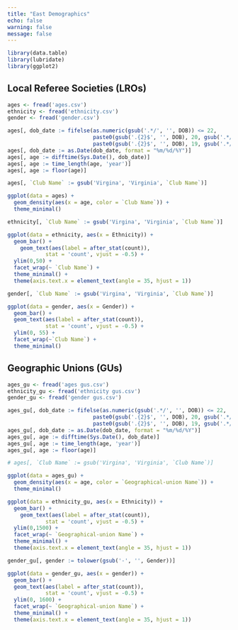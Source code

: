 ```yaml
---
title: "East Demographics"
echo: false
warning: false
message: false
---
```

```r
library(data.table)
library(lubridate)
library(ggplot2)
```
## Local Referee Societies (LROs)
```r
ages <- fread('ages.csv')
ethnicity <- fread('ethnicity.csv')
gender <- fread('gender.csv')
```

```r
ages[, dob_date := fifelse(as.numeric(gsub('.*/', '', DOB)) <= 22,
                           paste0(gsub('.{2}$', '', DOB), 20, gsub('.*/', '', DOB)),
                           paste0(gsub('.{2}$', '', DOB), 19, gsub('.*/', '', DOB)))]
ages[, dob_date := as.Date(dob_date, format = "%m/%d/%Y")]
ages[, age := difftime(Sys.Date(), dob_date)]
ages[, age := time_length(age, 'year')]
ages[, age := floor(age)]

ages[, `Club Name` := gsub('Virgina', 'Virginia', `Club Name`)]
```

```r
ggplot(data = ages) +
  geom_density(aes(x = age, color = `Club Name`)) +
  theme_minimal()
```

```r
ethnicity[, `Club Name` := gsub('Virgina', 'Virginia', `Club Name`)]
```

```r
ggplot(data = ethnicity, aes(x = Ethnicity)) +
  geom_bar() +
    geom_text(aes(label = after_stat(count)),
            stat = 'count', vjust = -0.5) +
  ylim(0,50) +
  facet_wrap(~ `Club Name`) +
  theme_minimal() +
  theme(axis.text.x = element_text(angle = 35, hjust = 1))
```


```r
gender[, `Club Name` := gsub('Virgina', 'Virginia', `Club Name`)]

ggplot(data = gender, aes(x = Gender)) +
  geom_bar() +
  geom_text(aes(label = after_stat(count)),
            stat = 'count', vjust = -0.5) +
  ylim(0, 55) +
  facet_wrap(~`Club Name`) +
  theme_minimal()
```

## Geographic Unions (GUs)
```r
ages_gu <- fread('ages gus.csv')
ethnicity_gu <- fread('ethnicity gus.csv')
gender_gu <- fread('gender gus.csv')
```

```r
ages_gu[, dob_date := fifelse(as.numeric(gsub('.*/', '', DOB)) <= 22,
                           paste0(gsub('.{2}$', '', DOB), 20, gsub('.*/', '', DOB)),
                           paste0(gsub('.{2}$', '', DOB), 19, gsub('.*/', '', DOB)))]
ages_gu[, dob_date := as.Date(dob_date, format = "%m/%d/%Y")]
ages_gu[, age := difftime(Sys.Date(), dob_date)]
ages_gu[, age := time_length(age, 'year')]
ages_gu[, age := floor(age)]

# ages[, `Club Name` := gsub('Virgina', 'Virginia', `Club Name`)]
```

```r
ggplot(data = ages_gu) +
  geom_density(aes(x = age, color = `Geographical-union Name`)) +
  theme_minimal()
```



```r
ggplot(data = ethnicity_gu, aes(x = Ethnicity)) +
  geom_bar() +
    geom_text(aes(label = after_stat(count)),
            stat = 'count', vjust = -0.5) +
  ylim(0,1500) +
  facet_wrap(~ `Geographical-union Name`) +
  theme_minimal() +
  theme(axis.text.x = element_text(angle = 35, hjust = 1))
```

```r
gender_gu[, gender := tolower(gsub('-', '', Gender))]

ggplot(data = gender_gu, aes(x = gender)) +
  geom_bar() +
  geom_text(aes(label = after_stat(count)),
            stat = 'count', vjust = -0.5) +
  ylim(0, 1600) +
  facet_wrap(~ `Geographical-union Name`) +
  theme_minimal() +
  theme(axis.text.x = element_text(angle = 35, hjust = 1))
```

